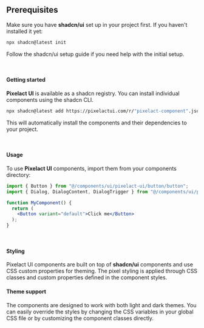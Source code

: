 
## Prerequisites
Make sure you have **shadcn/ui** set up in your project first. If you haven't installed it yet:

```bash
npx shadcn@latest init
```

Follow the shadcn/ui setup guide if you need help with the initial setup.

<br />

#### Getting started
**Pixelact UI** is available as a shadcn registry. You can install individual components using the shadcn CLI.

```bash 
npx shadcn@latest add https://pixelactui.com/r/"pixelact-component".json
```

This will automatically install the components and their dependencies to your project.

<br />

#### Usage
To use **Pixelact UI** components, import them from your components directory:

```jsx
import { Button } from "@/components/ui/pixelact-ui/button/button";
import { Dialog, DialogContent, DialogTrigger } from "@/components/ui/pixelact-ui/dialog/dialog";

function MyComponent() {
  return (
    <Button variant="default">Click me</Button>
  );
}
```

<br />

#### Styling
Pixelact UI components are built on top of **shadcn/ui** components and use CSS custom properties for theming. The pixel styling is applied through CSS classes and custom properties defined in the component styles.

#### Theme support
The components are designed to work with both light and dark themes. You can easily override the styles by changing the CSS variables in your global CSS file or by customizing the component classes directly.
